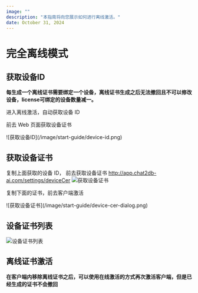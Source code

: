 ```yaml
---
image: ""
description: "本指南将向您展示如何进行离线激活。"
date: October 31, 2024
---
```


# 完全离线模式

## 获取设备ID
**每生成一个离线证书需要绑定一个设备，离线证书生成之后无法撤回且不可以修改设备，license可绑定的设备数量减一。**

进入离线激活，自动获取设备 ID

前去 Web 页面获取设备证书

<div style={{maxWidth: '500px'}}>
![获取设备ID](/image/start-guide/device-id.png)
</div>


## 获取设备证书
复制上面获取的设备 ID，
前去获取设备证书 http://app.chat2db-ai.com/settings/deviceCer
![获取设备证书](/image/start-guide/device-cer.png)


复制下面的证书，前去客户端激活
<div style={{maxWidth: '500px' , margin: '20px 0'}}>
![获取设备证书](/image/start-guide/device-cer-dialog.png)
</div>


## 设备证书列表
![设备证书列表](/image/start-guide/device-cer-list.png)


## 离线证书激活
**在客户端内移除离线证书之后，可以使用在线激活的方式再次激活客户端，但是已经生成的证书不会撤回**




